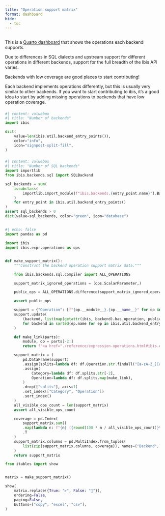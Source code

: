 ```yaml
---
title: "Operation support matrix"
format: dashboard
hide:
  - toc
---
```


## {height=25%}

::: {.card title="Welcome to the operation support matrix!"}

This is a [Quarto dashboard](https://quarto.org/docs/dashboards/) that shows
the operations each backend supports.

Due to differences in SQL dialects and upstream support for different
operations in different backends, support for the full breadth of the Ibis API
varies.

::: {.callout-tip}
Backends with low coverage are good places to start contributing!

Each backend implements operations differently, but this is usually very
similar to other backends. If you want to start contributing to ibis, it's
a good idea to start by adding missing operations to backends that have low
operation coverage.
:::

:::

### {width=25%}

```python
#| content: valuebox
#| title: "Number of backends"
import ibis

dict(
    value=len(ibis.util.backend_entry_points()),
    color="info",
    icon="signpost-split-fill",
)
```

### {width=25%}

```python
#| content: valuebox
#| title: "Number of SQL backends"
import importlib
from ibis.backends.sql import SQLBackend

sql_backends = sum(
    issubclass(
        importlib.import_module(f"ibis.backends.{entry_point.name}").Backend, SQLBackend
    )
    for entry_point in ibis.util.backend_entry_points()
)
assert sql_backends > 0
dict(value=sql_backends, color="green", icon="database")
```

## {height=70%}

```python
#| echo: false
import pandas as pd

import ibis
import ibis.expr.operations as ops


def make_support_matrix():
    """Construct the backend operation support matrix data."""

    from ibis.backends.sql.compiler import ALL_OPERATIONS

    support_matrix_ignored_operations = (ops.ScalarParameter,)

    public_ops = ALL_OPERATIONS.difference(support_matrix_ignored_operations)

    assert public_ops

    support = {"Operation": [f"{op.__module__}.{op.__name__}" for op in public_ops]}
    support.update(
        (backend, list(map(getattr(ibis, backend).has_operation, public_ops)))
        for backend in sorted(ep.name for ep in ibis.util.backend_entry_points())
    )

    def make_link(parts):
        module, op = parts[-2:]
        return f'<a href="./reference/expression-operations.html#ibis.expr.operations.{module}.{op}">{op}</a>'

    support_matrix = (
        pd.DataFrame(support)
        .assign(splits=lambda df: df.Operation.str.findall("[a-zA-Z_][a-zA-Z_0-9]*"))
        .assign(
            Category=lambda df: df.splits.str[-2],
            Operation=lambda df: df.splits.map(make_link),
        )
        .drop(["splits"], axis=1)
        .set_index(["Category", "Operation"])
        .sort_index()
    )
    all_visible_ops_count = len(support_matrix)
    assert all_visible_ops_count

    coverage = pd.Index(
        support_matrix.sum()
        .map(lambda n: f"{n} ({round(100 * n / all_visible_ops_count)}%)")
        .T
    )
    support_matrix.columns = pd.MultiIndex.from_tuples(
        list(zip(support_matrix.columns, coverage)), names=("Backend", "API coverage")
    )
    return support_matrix
```

```python
from itables import show


matrix = make_support_matrix()

show(
    matrix.replace({True: "✔", False: "🚫"}),
    ordering=False,
    paging=False,
    buttons=["copy", "excel", "csv"],
)
```
